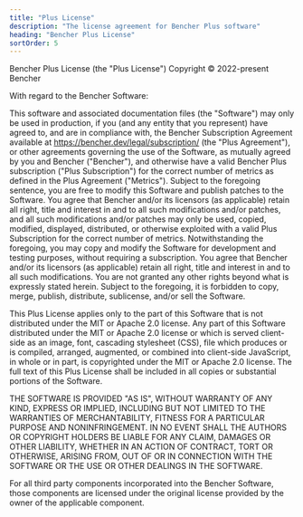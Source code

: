 ```yaml
---
title: "Plus License"
description: "The license agreement for Bencher Plus software"
heading: "Bencher Plus License"
sortOrder: 5
---
```


Bencher Plus License (the "Plus License")
Copyright © 2022-present Bencher

With regard to the Bencher Software:

This software and associated documentation files (the "Software") may
only be used in production, if you (and any entity that you represent)
have agreed to, and are in compliance with, the Bencher Subscription
Agreement available at https://bencher.dev/legal/subscription/ (the "Plus
Agreement"), or other agreements governing the use of the Software, as
mutually agreed by you and Bencher ("Bencher"), and otherwise have a
valid Bencher Plus subscription ("Plus Subscription") for the correct
number of metrics as defined in the Plus Agreement ("Metrics"). Subject
to the foregoing sentence, you are free to modify this Software and
publish patches to the Software. You agree that Bencher and/or its
licensors (as applicable) retain all right, title and interest in and to
all such modifications and/or patches, and all such modifications and/or
patches may only be used, copied, modified, displayed, distributed, or
otherwise exploited with a valid Plus Subscription for the correct
number of metrics. Notwithstanding the foregoing, you may copy and modify
the Software for development and testing purposes, without requiring a
subscription. You agree that Bencher and/or its licensors (as
applicable) retain all right, title and interest in and to all such
modifications. You are not granted any other rights beyond what is
expressly stated herein. Subject to the foregoing, it is forbidden to
copy, merge, publish, distribute, sublicense, and/or sell the Software.

This Plus License applies only to the part of this Software that is not
distributed under the MIT or Apache 2.0 license. Any part of this
Software distributed under the MIT or Apache 2.0 license or which is
served client-side as an image, font, cascading stylesheet (CSS), file
which produces or is compiled, arranged, augmented, or combined into
client-side JavaScript, in whole or in part, is copyrighted under the
MIT or Apache 2.0 license. The full text of this Plus License shall be
included in all copies or substantial portions of the Software.

THE SOFTWARE IS PROVIDED "AS IS", WITHOUT WARRANTY OF
ANY KIND, EXPRESS OR IMPLIED, INCLUDING BUT NOT LIMITED
TO THE WARRANTIES OF MERCHANTABILITY, FITNESS FOR A
PARTICULAR PURPOSE AND NONINFRINGEMENT. IN NO EVENT
SHALL THE AUTHORS OR COPYRIGHT HOLDERS BE LIABLE FOR ANY
CLAIM, DAMAGES OR OTHER LIABILITY, WHETHER IN AN ACTION
OF CONTRACT, TORT OR OTHERWISE, ARISING FROM, OUT OF OR
IN CONNECTION WITH THE SOFTWARE OR THE USE OR OTHER
DEALINGS IN THE SOFTWARE.

For all third party components incorporated into the Bencher Software, those
components are licensed under the original license provided by the owner of the
applicable component.

